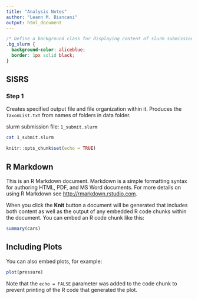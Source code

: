 ```yaml
---
title: "Analysis Notes"
author: "Leann M. Biancani"
output: html_document
---
```



```css
/* Define a background class for displaying content of slurm submission text files */
.bg_slurm {
  background-color: aliceblue;
  border: 1px solid black;
}
```


## SISRS
### Step 1
Creates specified output file and file organization within it. Produces the ```TaxonList.txt``` from names of folders in data folder. 

slurm submission file: ```1_submit.slurm``` 

```bash

cat 1_submit.slurm


```


```r
knitr::opts_chunk$set(echo = TRUE)
```

## R Markdown

This is an R Markdown document. Markdown is a simple formatting syntax for authoring HTML, PDF, and MS Word documents. For more details on using R Markdown see <http://rmarkdown.rstudio.com>.

When you click the **Knit** button a document will be generated that includes both content as well as the output of any embedded R code chunks within the document. You can embed an R code chunk like this:

```r
summary(cars)
```

## Including Plots

You can also embed plots, for example:

```r
plot(pressure)
```

Note that the `echo = FALSE` parameter was added to the code chunk to prevent printing of the R code that generated the plot.
